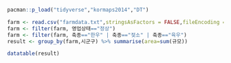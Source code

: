 ```r
pacman::p_load("tidyverse","kormaps2014","DT")

farm <- read.csv("farmdata.txt",stringsAsFactors = FALSE,fileEncoding = "EUC-KR")
farm <- filter(farm, 영업상태=="정상")
farm <- filter(farm, 축종=="한우" | 축종=="젖소" | 축종=="육우")
result <- group_by(farm,시군구) %>% summarise(area=sum(규모))
```

```r
datatable(result)
```


